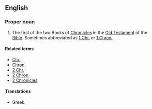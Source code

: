 {{book of the Bible|Books of Chronicles}}

==English==
===Proper noun===
{{en-proper noun}}
# {{biblical}} The first of the two Books of [[Chronicles]] in the [[Old Testament]] of the [[Bible]]. Sometimes abbreviated as [[1 Chr.]] or [[1 Chron.]]

====Related terms====
*[[Chr.]]
*[[Chron.]]
*[[2 Chr.]]
*[[2 Chron.]]
*[[2 Chronicles]]

====Translations====
{{trans-top|book of the Bible}}
*Greek: {{t-|el|Α' Παραλειπομένων||tr=A Paraleipoménon|sc=Grek}}
{{trans-mid}}
{{trans-bottom}}